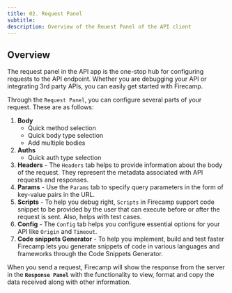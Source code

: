 ```yaml
---
title: 02. Request Panel
subtitle:
description: Overview of the Reuest Panel of the API client
---
```


## Overview

The request panel in the API app is the one-stop hub for configuring requests to the API endpoint. Whether you are debugging your API or integrating 3rd party APIs, you can easily get started with Firecamp.

Through the `Request Panel`, you can configure several parts of your request. These are as follows:

1. **Body**
    - Quick method selection
    - Quick body type selection
    - Add multiple bodies
2. **Auths**
    - Quick auth type selection
3. **Headers** - The `Headers` tab helps to provide information about the body of the request. They represent the metadata associated with API requests and responses.
4. **Params** - Use the `Params` tab to specify query parameters in the form of key-value pairs in the URL.
5. **Scripts** - To help you debug right, `Scripts` in Firecamp support code snippet to be provided by the user that can execute before or after the request is sent. Also, helps with test cases.
6. **Config** - The `Config` tab helps you configure essential options for your API like `Origin` and `Timeout`.
7. **Code snippets Generator** - To help you implement, build and test faster Firecamp lets you generate snippets of code in various languages and frameworks through the Code Snippets Generator.

When you send a request, Firecamp will show the response from the server in the **`Response Panel`** with the functionality to view, format and copy the data received along with other information.

